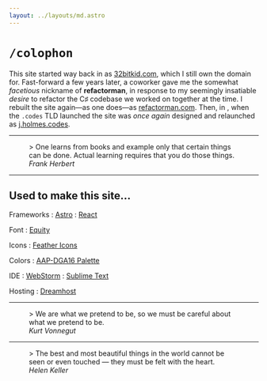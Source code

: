 ```yaml
---
layout: ../layouts/md.astro
---
```



# `/colophon`

This site started way back in <YearFmt date="2004"/> as [32bitkid.com](https://32bitkid.com), which I still own the domain for. Fast-forward a few years later, a coworker gave me the somewhat _facetious_ nickname of **refactorman**, in response to my seemingly insatiable _desire_ to refactor the C&#x266F; codebase we worked on together at the time. I rebuilt the site again&mdash;as one does&mdash;as [refactorman.com](https://refactorman.com). Then, in <YearFmt date="2014"/>, when the `.codes` TLD launched the site was _once again_ designed and relaunched as [j.holmes.codes](https://j.holmes.codes).

<hr />
<figure>
  > One learns from books and example only that certain things can be done.
  Actual learning requires that you do those things.
  <figcaption>
    <cite>Frank Herbert</cite>
  </figcaption>
</figure>
<hr />

## Used to make this site&hellip;

Frameworks
: [Astro](https://astro.build/)
: [React](https://react.dev/)

Font
: [Equity](https://typographyforlawyers.com/equity.html)

Icons
: [Feather Icons](https://feathericons.com/)

Colors
: [AAP-DGA16 Palette](https://lospec.com/palette-list/aap-dga16)

IDE
: [WebStorm](https://www.jetbrains.com/webstorm/)
: [Sublime Text](https://www.sublimetext.com/)

Hosting
: [Dreamhost](https://www.dreamhost.com/)

<hr />

<figure>
  > We are what we pretend to be, so we must be careful about what we pretend to
  be.
  <figcaption>
    <cite>Kurt Vonnegut</cite>
  </figcaption>
</figure>

<hr />

<figure>
  > The best and most beautiful things in the world cannot be seen or even
  touched &mdash; they must be felt with the heart.
  <figcaption>
    <cite>Helen Keller</cite>
  </figcaption>
</figure>
